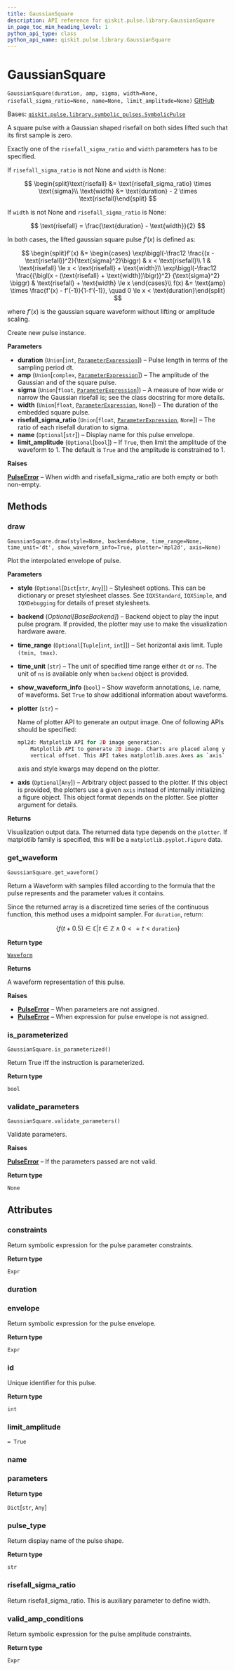```yaml
---
title: GaussianSquare
description: API reference for qiskit.pulse.library.GaussianSquare
in_page_toc_min_heading_level: 1
python_api_type: class
python_api_name: qiskit.pulse.library.GaussianSquare
---
```


# GaussianSquare

<span id="qiskit.pulse.library.GaussianSquare" />

`GaussianSquare(duration, amp, sigma, width=None, risefall_sigma_ratio=None, name=None, limit_amplitude=None)` [GitHub](https://github.com/qiskit/qiskit/tree/stable/0.21/qiskit/pulse/library/symbolic_pulses.py "view source code")

Bases: [`qiskit.pulse.library.symbolic_pulses.SymbolicPulse`](qiskit.pulse.library.SymbolicPulse "qiskit.pulse.library.symbolic_pulses.SymbolicPulse")

A square pulse with a Gaussian shaped risefall on both sides lifted such that its first sample is zero.

Exactly one of the `risefall_sigma_ratio` and `width` parameters has to be specified.

If `risefall_sigma_ratio` is not None and `width` is None:

$$
\begin{split}\text{risefall} &= \text{risefall_sigma_ratio} \times \text{sigma}\\
\text{width} &= \text{duration} - 2 \times \text{risefall}\end{split}
$$

If `width` is not None and `risefall_sigma_ratio` is None:

$$
\text{risefall} = \frac{\text{duration} - \text{width}}{2}
$$

In both cases, the lifted gaussian square pulse $f'(x)$ is defined as:

$$
\begin{split}f'(x) &= \begin{cases}            \exp\biggl(-\frac12 \frac{(x - \text{risefall})^2}{\text{sigma}^2}\biggr)                & x < \text{risefall}\\
    1                & \text{risefall} \le x < \text{risefall} + \text{width}\\
    \exp\biggl(-\frac12                    \frac{{\bigl(x - (\text{risefall} + \text{width})\bigr)}^2}                          {\text{sigma}^2}                    \biggr)                & \text{risefall} + \text{width} \le x        \end{cases}\\
f(x) &= \text{amp} \times \frac{f'(x) - f'(-1)}{1-f'(-1)},            \quad 0 \le x < \text{duration}\end{split}
$$

where $f'(x)$ is the gaussian square waveform without lifting or amplitude scaling.

Create new pulse instance.

**Parameters**

*   **duration** (`Union`\[`int`, [`ParameterExpression`](qiskit.circuit.ParameterExpression "qiskit.circuit.parameterexpression.ParameterExpression")]) – Pulse length in terms of the sampling period dt.
*   **amp** (`Union`\[`complex`, [`ParameterExpression`](qiskit.circuit.ParameterExpression "qiskit.circuit.parameterexpression.ParameterExpression")]) – The amplitude of the Gaussian and of the square pulse.
*   **sigma** (`Union`\[`float`, [`ParameterExpression`](qiskit.circuit.ParameterExpression "qiskit.circuit.parameterexpression.ParameterExpression")]) – A measure of how wide or narrow the Gaussian risefall is; see the class docstring for more details.
*   **width** (`Union`\[`float`, [`ParameterExpression`](qiskit.circuit.ParameterExpression "qiskit.circuit.parameterexpression.ParameterExpression"), `None`]) – The duration of the embedded square pulse.
*   **risefall\_sigma\_ratio** (`Union`\[`float`, [`ParameterExpression`](qiskit.circuit.ParameterExpression "qiskit.circuit.parameterexpression.ParameterExpression"), `None`]) – The ratio of each risefall duration to sigma.
*   **name** (`Optional`\[`str`]) – Display name for this pulse envelope.
*   **limit\_amplitude** (`Optional`\[`bool`]) – If `True`, then limit the amplitude of the waveform to 1. The default is `True` and the amplitude is constrained to 1.

**Raises**

[**PulseError**](pulse#qiskit.pulse.PulseError "qiskit.pulse.PulseError") – When width and risefall\_sigma\_ratio are both empty or both non-empty.

## Methods

### draw

<span id="qiskit.pulse.library.GaussianSquare.draw" />

`GaussianSquare.draw(style=None, backend=None, time_range=None, time_unit='dt', show_waveform_info=True, plotter='mpl2d', axis=None)`

Plot the interpolated envelope of pulse.

**Parameters**

*   **style** (`Optional`\[`Dict`\[`str`, `Any`]]) – Stylesheet options. This can be dictionary or preset stylesheet classes. See `IQXStandard`, `IQXSimple`, and `IQXDebugging` for details of preset stylesheets.

*   **backend** (*Optional\[BaseBackend]*) – Backend object to play the input pulse program. If provided, the plotter may use to make the visualization hardware aware.

*   **time\_range** (`Optional`\[`Tuple`\[`int`, `int`]]) – Set horizontal axis limit. Tuple `(tmin, tmax)`.

*   **time\_unit** (`str`) – The unit of specified time range either `dt` or `ns`. The unit of `ns` is available only when `backend` object is provided.

*   **show\_waveform\_info** (`bool`) – Show waveform annotations, i.e. name, of waveforms. Set `True` to show additional information about waveforms.

*   **plotter** (`str`) –

    Name of plotter API to generate an output image. One of following APIs should be specified:

    ```python
    mpl2d: Matplotlib API for 2D image generation.
        Matplotlib API to generate 2D image. Charts are placed along y axis with
        vertical offset. This API takes matplotlib.axes.Axes as `axis` input.
    ```

    axis and style kwargs may depend on the plotter.

*   **axis** (`Optional`\[`Any`]) – Arbitrary object passed to the plotter. If this object is provided, the plotters use a given `axis` instead of internally initializing a figure object. This object format depends on the plotter. See plotter argument for details.

**Returns**

Visualization output data. The returned data type depends on the `plotter`. If matplotlib family is specified, this will be a `matplotlib.pyplot.Figure` data.

### get\_waveform

<span id="qiskit.pulse.library.GaussianSquare.get_waveform" />

`GaussianSquare.get_waveform()`

Return a Waveform with samples filled according to the formula that the pulse represents and the parameter values it contains.

Since the returned array is a discretized time series of the continuous function, this method uses a midpoint sampler. For `duration`, return:

$$
\{f(t+0.5) \in \mathbb{C} | t \in \mathbb{Z} \wedge  0<=t<\texttt{duration}\}
$$

**Return type**

[`Waveform`](qiskit.pulse.library.Waveform "qiskit.pulse.library.waveform.Waveform")

**Returns**

A waveform representation of this pulse.

**Raises**

*   [**PulseError**](pulse#qiskit.pulse.PulseError "qiskit.pulse.PulseError") – When parameters are not assigned.
*   [**PulseError**](pulse#qiskit.pulse.PulseError "qiskit.pulse.PulseError") – When expression for pulse envelope is not assigned.

### is\_parameterized

<span id="qiskit.pulse.library.GaussianSquare.is_parameterized" />

`GaussianSquare.is_parameterized()`

Return True iff the instruction is parameterized.

**Return type**

`bool`

### validate\_parameters

<span id="qiskit.pulse.library.GaussianSquare.validate_parameters" />

`GaussianSquare.validate_parameters()`

Validate parameters.

**Raises**

[**PulseError**](pulse#qiskit.pulse.PulseError "qiskit.pulse.PulseError") – If the parameters passed are not valid.

**Return type**

`None`

## Attributes

<span id="qiskit.pulse.library.GaussianSquare.constraints" />

### constraints

Return symbolic expression for the pulse parameter constraints.

**Return type**

`Expr`

<span id="qiskit.pulse.library.GaussianSquare.duration" />

### duration

<span id="qiskit.pulse.library.GaussianSquare.envelope" />

### envelope

Return symbolic expression for the pulse envelope.

**Return type**

`Expr`

<span id="qiskit.pulse.library.GaussianSquare.id" />

### id

Unique identifier for this pulse.

**Return type**

`int`

<span id="qiskit.pulse.library.GaussianSquare.limit_amplitude" />

### limit\_amplitude

`= True`

<span id="qiskit.pulse.library.GaussianSquare.name" />

### name

<span id="qiskit.pulse.library.GaussianSquare.parameters" />

### parameters

**Return type**

`Dict`\[`str`, `Any`]

<span id="qiskit.pulse.library.GaussianSquare.pulse_type" />

### pulse\_type

Return display name of the pulse shape.

**Return type**

`str`

<span id="qiskit.pulse.library.GaussianSquare.risefall_sigma_ratio" />

### risefall\_sigma\_ratio

Return risefall\_sigma\_ratio. This is auxiliary parameter to define width.

<span id="qiskit.pulse.library.GaussianSquare.valid_amp_conditions" />

### valid\_amp\_conditions

Return symbolic expression for the pulse amplitude constraints.

**Return type**

`Expr`

